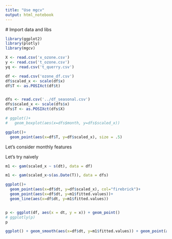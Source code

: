 ```yaml
---
title: "Use mgcv"
output: html_notebook
---
```


\# Import data and libs\

```r
library(ggplot2)
library(plotly)
library(mgcv)
```


```r
X <- read.csv('x_ozone.csv')
y <- read.csv('t_ozone.csv')
yq <- read.csv('t_querry.csv')

df <- read.csv('ozone_df.csv')
df$scaled_x <- scale(df$x)
df$T <- as.POSIXct(df$t)


dfs <- read.csv('../df_seasonal.csv')
dfs$scaled_x <- scale(dfs$x)
dfs$T <- as.POSIXct(dfs$X)
```

```r
# ggplot()+
#   geom_boxplot(aes(x=dfs$month, y=dfs$scaled_x))
```

```r
ggplot()+
  geom_point(aes(x=df$T, y=df$scaled_x), size = .5)
```
Let's consider monthly features



Let's try naively
```r
m1 <- gam(scaled_x ~ s(dt), data = df)

m1 <- gam(scaled_x~s(as.Date(T)), data = dfs)
```

```r
ggplot()+
  geom_point(aes(x=df$dt, y=df$scaled_x), col="firebrick")+
  geom_point(aes(x=df$dt, y=m1$fitted.values))+
  geom_line(aes(x=df$dt, y=m1$fitted.values))
```

```r

```


```r
p <- ggplot(df, aes(x = dt, y = x)) + geom_point()
# ggplotly(p)
p
```

```r
ggplot() + geom_smooth(aes(x=df$dt, y=m1$fitted.values)) + geom_point(aes(x=df$dt, y=df$scaled_x))
```











